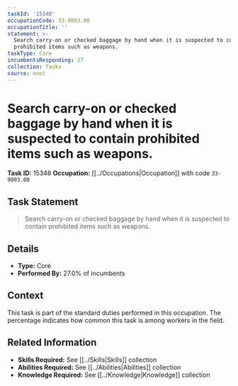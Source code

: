 ```yaml
---
taskId: '15348'
occupationCode: 33-9093.00
occupationTitle: ''
statement: >-
  Search carry-on or checked baggage by hand when it is suspected to contain
  prohibited items such as weapons.
taskType: Core
incumbentsResponding: 27
collection: Tasks
source: onet
---
```

# Search carry-on or checked baggage by hand when it is suspected to contain prohibited items such as weapons.

**Task ID:** 15348
**Occupation:** [[../Occupations|Occupation]] with code `33-9093.00`

## Task Statement

> Search carry-on or checked baggage by hand when it is suspected to contain prohibited items such as weapons.

## Details

- **Type:** Core
- **Performed By:** 27.0% of incumbents

## Context

This task is part of the standard duties performed in this occupation. The percentage indicates how common this task is among workers in the field.

## Related Information

- **Skills Required:** See [[../Skills|Skills]] collection
- **Abilities Required:** See [[../Abilities|Abilities]] collection
- **Knowledge Required:** See [[../Knowledge|Knowledge]] collection
